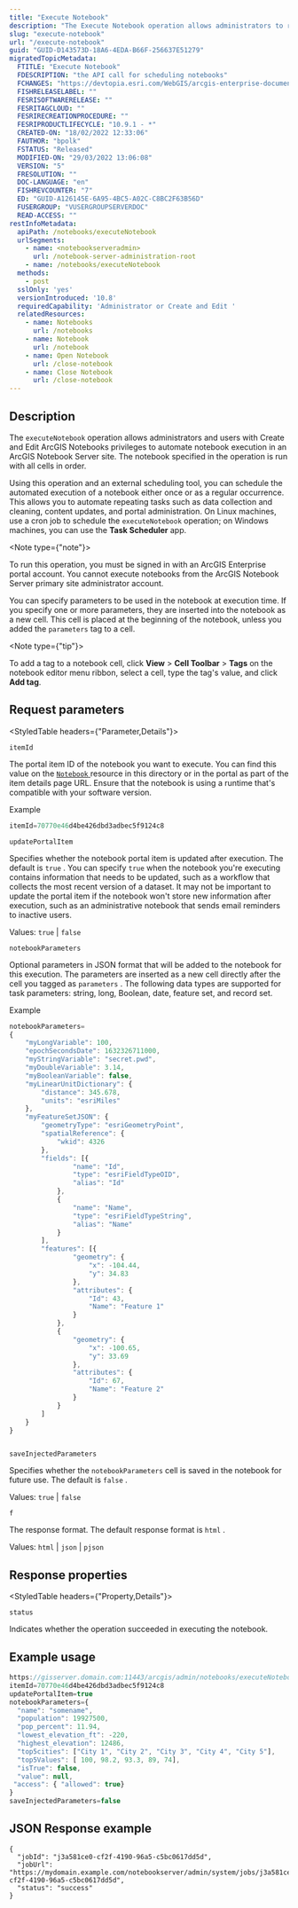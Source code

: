 ```yaml
---
title: "Execute Notebook"
description: "The Execute Notebook operation allows administrators to remotely run a notebook in an ArcGIS Notebook Server site."
slug: "execute-notebook"
url: "/execute-notebook"
guid: "GUID-D143573D-18A6-4EDA-B66F-256637E51279"
migratedTopicMetadata:
  FTITLE: "Execute Notebook"
  FDESCRIPTION: "the API call for scheduling notebooks"
  FCHANGES: "https://devtopia.esri.com/WebGIS/arcgis-enterprise-documentation/issues/3773"
  FISHRELEASELABEL: ""
  FESRISOFTWARERELEASE: ""
  FESRITAGCLOUD: ""
  FESRIRECREATIONPROCEDURE: ""
  FESRIPRODUCTLIFECYCLE: "10.9.1 - *"
  CREATED-ON: "18/02/2022 12:33:06"
  FAUTHOR: "bpolk"
  FSTATUS: "Released"
  MODIFIED-ON: "29/03/2022 13:06:08"
  VERSION: "5"
  FRESOLUTION: ""
  DOC-LANGUAGE: "en"
  FISHREVCOUNTER: "7"
  ED: "GUID-A126145E-6A95-4BC5-A02C-C8BC2F63B56D"
  FUSERGROUP: "VUSERGROUPSERVERDOC"
  READ-ACCESS: ""
restInfoMetadata:
  apiPath: /notebooks/executeNotebook
  urlSegments:
    - name: <notebookserveradmin>
      url: /notebook-server-administration-root
    - name: /notebooks/executeNotebook
  methods:
    - post
  sslOnly: 'yes'
  versionIntroduced: '10.8'
  requiredCapability: 'Administrator or Create and Edit '
  relatedResources:
    - name: Notebooks
      url: /notebooks
    - name: Notebook
      url: /notebook
    - name: Open Notebook
      url: /close-notebook
    - name: Close Notebook
      url: /close-notebook
---
```


## Description

The `executeNotebook`  operation allows administrators and users with Create and Edit ArcGIS Notebooks privileges to automate notebook execution in an ArcGIS Notebook Server site. The notebook specified in the operation is run with all cells in order.

Using this operation and an external scheduling tool, you can schedule the automated execution of a notebook either once or as a regular occurrence. This allows you to automate repeating tasks such as data collection and cleaning, content updates, and portal administration. On Linux machines, use a cron job to schedule the `executeNotebook`  operation; on Windows machines, you can use the **Task Scheduler** app.

<Note type={"note"}>

To run this operation, you must be signed in with an ArcGIS Enterprise portal account. You cannot execute notebooks from the ArcGIS Notebook Server primary site administrator account.

</Note>

You can specify parameters to be used in the notebook at execution time. If you specify one or more parameters, they are inserted into the notebook as a new cell. This cell is placed at the beginning of the notebook, unless you added the `parameters`  tag to a cell.

<Note type={"tip"}>

To add a tag to a notebook cell, click **View** > **Cell Toolbar** > **Tags** on the notebook editor menu ribbon, select a cell, type the tag's value, and click **Add tag**.

</Note>

##  Request parameters

<StyledTable headers={"Parameter,Details"}>

<StyledTableRow>

<StyledTableCell cellStyle="markdown">

`itemId` 

</StyledTableCell>

<StyledTableCell cellStyle="markdown">

The portal item ID of the notebook you want to execute. You can find this value on the [`Notebook` ](/notebook) resource in this directory or in the portal as part of the item details page URL. Ensure that the notebook is using a runtime that's compatible with your software version.

Example

```javascript
itemId=70770e46d4be426dbd3adbec5f9124c8
```

 

</StyledTableCell>

</StyledTableRow>

<StyledTableRow>

<StyledTableCell cellStyle="markdown">

`updatePortalItem` 

</StyledTableCell>

<StyledTableCell cellStyle="markdown">

Specifies whether the notebook portal item is updated after execution. The default is `true` . You can specify `true`  when the notebook you're executing contains information that needs to be updated, such as a workflow that collects the most recent version of a dataset. It may not be important to update the portal item if the notebook won't store new information after execution, such as an administrative notebook that sends email reminders to inactive users.

Values: `true`  \| `false` 

</StyledTableCell>

</StyledTableRow>

<StyledTableRow>

<StyledTableCell cellStyle="markdown">

`notebookParameters` 

</StyledTableCell>

<StyledTableCell cellStyle="markdown">

Optional parameters in JSON format that will be added to the notebook for this execution. The parameters are inserted as a new cell directly after the cell you tagged as `parameters` . The following data types are supported for task parameters: string, long, Boolean, date, feature set, and record set.

Example

```javascript
notebookParameters=
{
	"myLongVariable": 100,
	"epochSecondsDate": 1632326711000,
	"myStringVariable": "secret.pwd",
	"myDoubleVariable": 3.14,
	"myBooleanVariable": false,
	"myLinearUnitDictionary": {
		"distance": 345.678,
		"units": "esriMiles"
	},
	"myFeatureSetJSON": {
		"geometryType": "esriGeometryPoint",
		"spatialReference": {
			"wkid": 4326
		},
		"fields": [{
				"name": "Id",
				"type": "esriFieldTypeOID",
				"alias": "Id"
			},
			{
				"name": "Name",
				"type": "esriFieldTypeString",
				"alias": "Name"
			}
		],
		"features": [{
				"geometry": {
					"x": -104.44,
					"y": 34.83
				},
				"attributes": {
					"Id": 43,
					"Name": "Feature 1"
				}
			},
			{
				"geometry": {
					"x": -100.65,
					"y": 33.69
				},
				"attributes": {
					"Id": 67,
					"Name": "Feature 2"
				}
			}
		]
	}
}



```

 

</StyledTableCell>

</StyledTableRow>

<StyledTableRow>

<StyledTableCell cellStyle="markdown">

`saveInjectedParameters` 

</StyledTableCell>

<StyledTableCell cellStyle="markdown">

Specifies whether the `notebookParameters`  cell is saved in the notebook for future use. The default is `false` .

Values: `true`  \| `false` 

</StyledTableCell>

</StyledTableRow>

<StyledTableRow>

<StyledTableCell cellStyle="markdown">

`f` 

</StyledTableCell>

<StyledTableCell cellStyle="markdown">

The response format. The default response format is `html` .

Values: `html`  \| `json`  \| `pjson` 

</StyledTableCell>

</StyledTableRow>

</StyledTable>

## Response properties

<StyledTable headers={"Property,Details"}>

<StyledTableRow>

<StyledTableCell cellStyle="markdown">

`status` 

</StyledTableCell>

<StyledTableCell cellStyle="markdown">

Indicates whether the operation succeeded in executing the notebook.

</StyledTableCell>

</StyledTableRow>

</StyledTable>

## Example usage

```javascript
https://gisserver.domain.com:11443/arcgis/admin/notebooks/executeNotebook
itemId=70770e46d4be426dbd3adbec5f9124c8
updatePortalItem=true
notebookParameters={
  "name": "somename",
  "population": 19927500,
  "pop_percent": 11.94,
  "lowest_elevation_ft": -220,
  "highest_elevation": 12486,
  "top5cities": ["City 1", "City 2", "City 3", "City 4", "City 5"],
  "top5Values": [ 100, 98.2, 93.3, 89, 74],
  "isTrue": false,
  "value": null,
 "access": { "allowed": true}
}
saveInjectedParameters=false
```

 

## JSON Response example

```other
{
  "jobId": "j3a581ce0-cf2f-4190-96a5-c5bc0617dd5d",
  "jobUrl": "https://mydomain.example.com/notebookserver/admin/system/jobs/j3a581ce0-cf2f-4190-96a5-c5bc0617dd5d",
  "status": "success"
}
```

 
